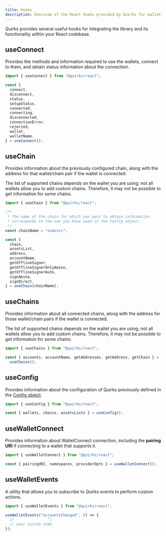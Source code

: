 ```yaml
---
title: Hooks
description: Overview of the React hooks provided by Quirks for wallet interaction and configuration.
---
```


Quirks provides several useful hooks for integrating the library and its
functionality within your React codebase.

## useConnect

Provides the methods and information required to use the wallets, connect to them, and obtain status information about the connection.

```ts twoslash
import { useConnect } from "@quirks/react";

const {
  connect,
  disconnect,
  status,
  setupStatus,
  connected,
  connecting,
  disconnected,
  connectionError,
  rejected,
  wallet,
  walletName,
} = useConnect();
```

## useChain

Provides information about the previously configured chain, along with the address for that wallet/chain pair if the wallet is connected.

<Callout title="Note">
  The list of supported chains depends on the wallet you are using; not all
  wallets allow you to add custom chains. Therefore, it may not be possible to
  get information for some chains.
</Callout>

```ts twoslash
import { useChain } from "@quirks/react";

/**
 * The name of the chain for which you want to obtain information
 * corresponds to the one you have used in the Config object.
 */
const chainName = "osmosis";

const {
  chain,
  assetsList,
  address,
  accountName,
  getOfflineSigner,
  getOfflineSignerOnlyAmino,
  getOfflineSignerAuto,
  signAmino,
  signDirect,
} = useChain(chainName);
```

## useChains

Provides information about all connected chains, along with the address for those wallet/chain pairs if the wallet is connected.

<Callout title="Note">
  The list of supported chains depends on the wallet you are using; not all
  wallets allow you to add custom chains. Therefore, it may not be possible to
  get information for some chains.
</Callout>

```ts twoslash
import { useChains } from "@quirks/react";

const { accounts, accountName, getAddresses, getAddress, getChain } =
  useChains();
```

## useConfig

Provides information about the configuration of Quirks previously defined in the
[Config object](/docs/config).

```ts twoslash
import { useConfig } from "@quirks/react";

const { wallets, chains, assetsLists } = useConfig();
```

## useWalletConnect

Provides information about WalletConnect connection, including the
**pairing URI** if connecting to a wallet that supports it.

```ts twoslash
import { useWalletConnect } from "@quirks/react";

const { pairingURI, namespaces, providerOpts } = useWalletConnect();
```

## useWalletEvents

A utility that allows you to subscribe to Quirks events to perform custom actions.

```ts twoslash
import { useWalletEvents } from "@quirks/react";

useWalletEvents("accountsChanged", () => {
  //               ^|
  // your custom code
});
```
